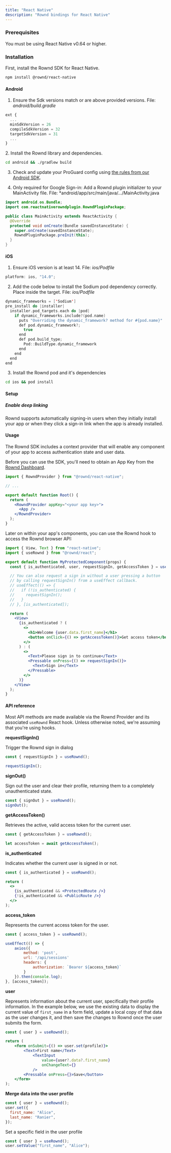 ```yaml
---
title: "React Native"
description: "Rownd bindings for React Native"
---
```


### Prerequisites

You must be using React Native v0.64 or higher.

### Installation

First, install the Rownd SDK for React Native.

```bash
npm install @rownd/react-native
```

#### Android

1.  Ensure the Sdk versions match or are above provided versions. File:
    _android/build.gradle_

```jsx
ext {
  ...
  minSdkVersion = 26
  compileSdkVersion = 32
  targetSdkVersion = 31
  ...
}
```

2\. Install the Rownd library and dependencies.

```bash
cd android && ./gradlew build
```

3. Check and update your ProGuard config using [the rules from our Android SDK](https://github.com/rownd/android/blob/main/README.md#proguard-config).

4. Only required for Google Sign-in: Add a Rownd plugin initializer to your MainActivity file. File: *android/app/src/main/java/.../MainActivity.java

```java
import android.os.Bundle;
import com.reactnativerowndplugin.RowndPluginPackage;

public class MainActivity extends ReactActivity {
  @Override
  protected void onCreate(Bundle savedInstanceState) {
    super.onCreate(savedInstanceState);
    RowndPluginPackage.preInit(this);
  }
}
```

#### iOS

1.  Ensure iOS version is at least 14\. File: _ios/Podfile_

```jsx
platform: ios, "14.0";
```

2. Add the code below to install the Sodium pod dependency correctly. Place
   inside the target. File: _ios/Podfile_

```swift Podfile
dynamic_frameworks = ['Sodium']
pre_install do |installer|
  installer.pod_targets.each do |pod|
    if dynamic_frameworks.include?(pod.name)
      puts "Overriding the dynamic_framework? method for #{pod.name}"
      def pod.dynamic_framework?;
        true
      end
      def pod.build_type;
        Pod::BuildType.dynamic_framework
      end
    end
  end
end
```

3. Install the Rownd pod and it's dependencies

```bash
cd ios && pod install
```

#### Setup

##### Enable deep linking

Rownd supports automatically signing-in users when they initially install your
app or when they click a sign-in link when the app is already installed.

#### Usage

The Rownd SDK includes a context provider that will enable any component of your
app to access authentication state and user data.

Before you can use the SDK, you'll need to obtain an App Key from the
[Rownd Dashboard](https://app.rownd.io).

```jsx
import { RowndProvider } from "@rownd/react-native";

// ...

export default function Root() {
  return (
    <RowndProvider appKey="<your app key>">
      <App />
    </RowndProvider>
  );
}
```

Later on within your app's components, you can use the Rownd hook to access the
Rownd browser API:

```jsx
import { View, Text } from "react-native";
import { useRownd } from "@rownd/react";

export default function MyProtectedComponent(props) {
  const { is_authenticated, user, requestSignIn, getAccessToken } = useRownd();

  // You can also request a sign in without a user pressing a button
  // by calling requestSignIn() from a useEffect callback.
  // useEffect(() => {
  //   if (!is_authenticated) {
  //     requestSignIn();
  //   }
  // }, [is_authenticated]);

  return (
    <View>
      {is_authenticated ? (
        <>
          <h1>Welcome {user.data.first_name}</h1>
          <button onClick={() => getAccessToken()}>Get access token</button>
        </>
      ) : (
        <>
          <Text>Please sign in to continue</Text>
          <Pressable onPress={() => requestSignIn()}>
            <Text>Sign in</Text>
          </Pressable>
        </>
      )}
    </View>
  );
}
```

#### API reference

Most API methods are made available via the Rownd Provider and its associated
`useRownd` React hook. Unless otherwise noted, we're assuming that you're using
hooks.

**requestSignIn()**

Trigger the Rownd sign in dialog

```jsx
const { requestSignIn } = useRownd();

requestSignIn();
```

**signOut()**

Sign out the user and clear their profile, returning them to a completely
unauthenticated state.

```jsx
const { signOut } = useRownd();
signOut();
```

**getAccessToken()**

Retrieves the active, valid access token for the current user.

```jsx
const { getAccessToken } = useRownd();

let accessToken = await getAccessToken();
```

**is_authenticated**

Indicates whether the current user is signed in or not.

```jsx
const { is_authenticated } = useRownd();

return (
  <>
    {is_authenticated && <ProtectedRoute />}
    {!is_authenticated && <PublicRoute />}
  </>
);
```

**access_token**

Represents the current access token for the user.

```jsx
const { access_token } = useRownd();

useEffect(() => {
    axios({
        method: 'post',
        url: '/api/sessions'
        headers: {
            authorization: `Bearer ${access_token}`
        }
    }).then(console.log);
}, [access_token]);
```

**user**

Represents information about the current user, specifically their profile
information. In the example below, we use the existing data to display the
current value of `first_name` in a form field, update a local copy of that data
as the user changes it, and then save the changes to Rownd once the user submits
the form.

```jsx
const { user } = useRownd();

return (
    <form onSubmit={() => user.set(profile)}>
        <Text>First name</Text>
            <TextInput
                value={user?.data?.first_name}
                onChangeText={}
            />
        <Pressable onPress={}>Save</button>
    </form>
);
```

**Merge data into the user profile**

```jsx
const { user } = useRownd();
user.set({
  first_name: "Alice",
  last_name: "Ranier",
});
```

Set a specific field in the user profile

```jsx
const { user } = useRownd();
user.setValue("first_name", "Alice");
```
